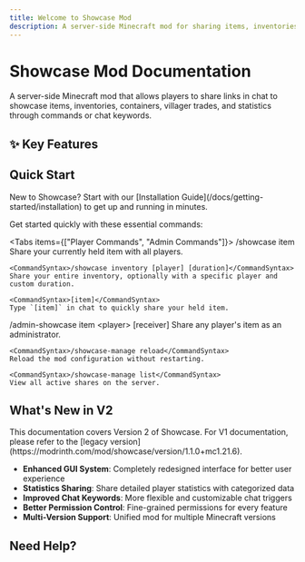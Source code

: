 ```yaml
---
title: Welcome to Showcase Mod
description: A server-side Minecraft mod for sharing items, inventories, and more through interactive links
---
```


# Showcase Mod Documentation

<MinecraftVersion auto />

A server-side Minecraft mod that allows players to share links in chat to showcase items, inventories, containers, villager trades, and statistics through commands or chat keywords.

## ✨ Key Features

<Cards>
  <Card
    title="Comprehensive Sharing"
    description="Share items, inventories, containers, and villager trades"
    href="/features/sharing/items"
  />
  <Card
    title="Server-Side Only"
    description="No client installation required for players"
    href="/getting-started/installation"
  />
  <Card
    title="Interactive Previews"
    description="Auto-unpack containers, view books and maps"
    href="/features/sharing/containers"
  />
  <Card
    title="Multi-Language Support"
    description="Built-in support for 17+ languages"
    href="/features/multi-language"
  />
  <Card
    title="Permission System"
    description="LuckPerms integration with fine-grained control"
    href="/configuration/permissions"
  />
  <Card
    title="Chat Keywords"
    description="Quick sharing with [item], [inv], and more"
    href="/features/chat-keywords"
  />
</Cards>

## Quick Start

<Callout type="info">
New to Showcase? Start with our [Installation Guide](/docs/getting-started/installation) to get up and running in minutes.
</Callout>

Get started quickly with these essential commands:

<Tabs items={["Player Commands", "Admin Commands"]}>
  <Tab value="Player Commands">
    <CommandSyntax>/showcase item</CommandSyntax>
    Share your currently held item with all players.

    <CommandSyntax>/showcase inventory [player] [duration]</CommandSyntax>
    Share your entire inventory, optionally with a specific player and custom duration.

    <CommandSyntax>[item]</CommandSyntax>
    Type `[item]` in chat to quickly share your held item.
  </Tab>
  <Tab value="Admin Commands">
    <CommandSyntax>/admin-showcase item &lt;player&gt; [receiver]</CommandSyntax>
    Share any player's item as an administrator.

    <CommandSyntax>/showcase-manage reload</CommandSyntax>
    Reload the mod configuration without restarting.

    <CommandSyntax>/showcase-manage list</CommandSyntax>
    View all active shares on the server.
  </Tab>
</Tabs>

## What's New in V2

<Callout type="note">
This documentation covers Version 2 of Showcase. For V1 documentation, please refer to the [legacy version](https://modrinth.com/mod/showcase/version/1.1.0+mc1.21.6).
</Callout>

- **Enhanced GUI System**: Completely redesigned interface for better user experience
- **Statistics Sharing**: Share detailed player statistics with categorized data
- **Improved Chat Keywords**: More flexible and customizable chat triggers
- **Better Permission Control**: Fine-grained permissions for every feature
- **Multi-Version Support**: Unified mod for multiple Minecraft versions

## Need Help?

<Cards>
  <Card
    title="Commands Reference"
    description="Complete guide to all available commands"
    href="/commands/player-commands"
  />
  <Card
    title="Configuration Guide"
    description="Set up permissions, keywords, and more"
    href="/configuration/config-file"
  />
  <Card
    title="Troubleshooting"
    description="Common issues and solutions"
    href="/support/troubleshooting"
  />
  <Card
    title="Developer API"
    description="Integration with other plugins and mods"
    href="/developers/api-overview"
  />
</Cards>
